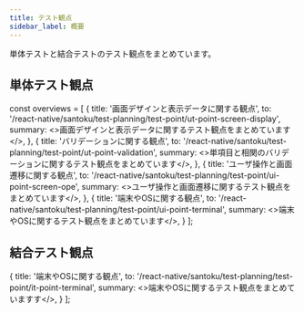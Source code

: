```yaml
---
title: テスト観点
sidebar_label: 概要
---
```


単体テストと結合テストのテスト観点をまとめています。

<!-- textlint-disable ja-technical-writing/sentence-length,ja-technical-writing/max-comma,ja-spacing/ja-no-space-around-parentheses,jtf-style/3.3.かっこ類と隣接する文字の間のスペースの有無,ja-technical-writing/ja-no-mixed-period,ja-technical-writing/no-unmatched-pair -->

## 単体テスト観点

const overviews = [
  {
    title: '画面デザインと表示データに関する観点',
    to: '/react-native/santoku/test-planning/test-point/ut-point-screen-display',
    summary: <>画面デザインと表示データに関するテスト観点をまとめています</>,
  },
  {
    title: 'バリデーションに関する観点',
    to: '/react-native/santoku/test-planning/test-point/ut-point-validation',
    summary: <>単項目と相関のバリデーションに関するテスト観点をまとめています</>,
  },
  {
    title: 'ユーザ操作と画面遷移に関する観点',
    to: '/react-native/santoku/test-planning/test-point/ui-point-screen-ope',
    summary: <>ユーザ操作と画面遷移に関するテスト観点をまとめています</>,
  },
  {
    title: '端末やOSに関する観点',
    to: '/react-native/santoku/test-planning/test-point/ui-point-terminal',
    summary: <>端末やOSに関するテスト観点をまとめています</>,
  }
];

<PageList overviews={overviews} colSize={12} />

## 結合テスト観点

  {
    title: '端末やOSに関する観点',
    to: '/react-native/santoku/test-planning/test-point/it-point-terminal',
    summary: <>端末やOSに関するテスト観点をまとめていますす</>,
  }
];

<PageList overviews={v} colSize={12} />

<!-- textlint-enable ja-technical-writing/sentence-length,ja-technical-writing/max-comma,ja-spacing/ja-no-space-around-parentheses,jtf-style/3.3.かっこ類と隣接する文字の間のスペースの有無,ja-technical-writing/ja-no-mixed-period,ja-technical-writing/no-unmatched-pair -->
